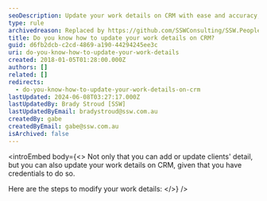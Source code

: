 ```yaml
---
seoDescription: Update your work details on CRM with ease and accuracy, ensuring seamless client management and enhanced collaboration.
type: rule
archivedreason: Replaced by https://github.com/SSWConsulting/SSW.People.Profiles/wiki
title: Do you know how to update your work details on CRM?
guid: d6fb2dcb-c2cd-4869-a190-44294245ee3c
uri: do-you-know-how-to-update-your-work-details
created: 2018-01-05T01:28:00.000Z
authors: []
related: []
redirects:
  - do-you-know-how-to-update-your-work-details-on-crm
lastUpdated: 2024-06-08T03:27:17.000Z
lastUpdatedBy: Brady Stroud [SSW]
lastUpdatedByEmail: bradystroud@ssw.com.au
createdBy: gabe
createdByEmail: gabe@ssw.com.au
isArchived: false
---
```


<introEmbed
  body={<>
Not only that you can add or update clients' detail, but you can also update your work details on CRM, given that you have credentials to do so.

Here are the steps to modify your work details:
  </>}
/>
